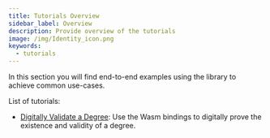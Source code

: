 ```yaml
---
title: Tutorials Overview
sidebar_label: Overview
description: Provide overview of the tutorials
image: /img/Identity_icon.png
keywords:
  - tutorials
---
```


<Announcement />

In this section you will find end-to-end examples using the library to achieve common use-cases.

List of tutorials:

- [Digitally Validate a Degree](./validate_university_degree.mdx): Use the Wasm bindings to digitally prove the existence and validity of a degree.
